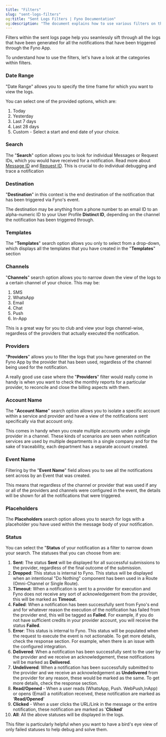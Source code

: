 ```yaml
---
title: "Filters"
slug: "sent-logs-filters"
og:title: "Sent Logs Filters | Fyno Documentation"
og:description: "The document explains how to use various filters on the sent logs page of the Fyno App to efficiently search and manage notification logs, including filters for date range, search terms, destination, templates, channels, providers, account names, event names, placeholders, and status."
---
```


Filters within the sent logs page help you seamlessly sift through all the logs that have been generated for all the notifications that have been triggered through the Fyno App.

To understand how to use the filters, let's have a look at the categories within filters.

### Date Range

"Date Range" allows you to specify the time frame for which you want to view the logs.

You can select one of the provided options, which are:

1. Today
2. Yesterday
3. Last 7 days
4. Last 28 days
5. Custom - Select a start and end date of your choice.

### Search

The "**Search**" option allows you to look for individual Messages or Request IDs, which you would have received for a notification. Read more about [Message ID](./log-details-summary#message-id) and [Request ID](./log-details-summary#request-id). This is crucial to do individual debugging and trace a notification

### Destination

"**Destination**" in this context is the end destination of the notification that has been triggered via Fyno's event.

The destination may be anything from a phone number to an email ID to an alpha-numeric ID to your User Profile **Distinct ID**, depending on the channel the notification has been triggered through.

### Templates

The "**Templates**" search option allows you only to select from a drop-down, which displays all the templates that you have created in the "**Templates**" section

### Channels

"**Channels**" search option allows you to narrow down the view of the logs to a certain channel of your choice. This may be:

1. SMS
2. WhatsApp
3. Email
4. Chat
5. Push
6. In-App

This is a great way for you to club and view your logs channel-wise, regardless of the providers that actually executed the notification.

### Providers

"**Providers**" allows you to filter the logs that you have generated on the Fyno App by the provider that has been used, regardless of the channel being used for the notification.

A really good use case where the "**Providers**" filter would really come in handy is when you want to check the monthly reports for a particular provider, to reconcile and close the billing aspects with them.

### Account Name

The "**Account Name**" search option allows you to isolate a specific account within a service and provider and have a view of the notifications sent specifically via that account only.

This comes in handy when you create multiple accounts under a single provider in a channel. These kinds of scenarios are seen when notification services are used by multiple departments in a single company and for the sake of traceability, each department has a separate account created.

### Event Name

Filtering by the "**Event Name**" field allows you to see all the notifications sent across by an Event that was created.

This means that regardless of the channel or provider that was used if any or all of the providers and channels were configured in the event, the details will be shown for all the notifications that were triggered.

### Placeholders

The **Placeholders** search option allows you to search for logs with a placeholder you have used within the message body of your notification.

### Status

You can select the "**Status** of your notification as a filter to narrow down your search. The statuses that you can choose from are:

1. **Sent**: The status **Sent** will be displayed for all successful submissions to the provider, regardless of the final outcome of the submission.
2. **Dropped**: This status is internal to Fyno. This status will be displayed when an intentional "Do Nothing" component has been used in a Route (Omni-Channel or Single Route).
3. **Timeout**: When a notification is sent to a provider for execution and Fyno does not receive any sort of acknowledgement from the provider, this will be marked as **Timeout**.
4. **Failed**: When a notification has been successfully sent from Fyno's end and for whatever reason the execution of the notification has failed from the provider end, this will be tagged as **Failed**. For example, if you do not have sufficient credits in your provider account, you will receive the status **Failed**.
5. **Error**: This status is internal to Fyno. This status will be populated when the request to execute the event is not actionable. To get more details, check the response section. For example, when there is an issue with the configured integration.
6. **Delivered**: When a notification has been successfully sent to the user by the provider and we receive an acknowledgement, these notifications will be marked as **Delivered**.
7. **Undelivered**: When a notification has been successfully submitted to the provider and we receive an acknowledgement as **Undelivered** from the provider for any reason, these would be marked as the same. To get more details, check the response section.
8. **Read/Opened** - When a user reads (WhatsApp, Push. WebPush,InApp) or opens (Email) a notiifcation received, these notification are marked as '**Read/Opened**'
9. **Clicked** - When a user clicks the URL/Link in the message or the entire notification, these notification are marked as '**Clicked**'
10. **All**: All the above statuses will be displayed in the logs.

This filter is particularly helpful when you want to have a bird's eye view of only failed statuses to help debug and solve them.
